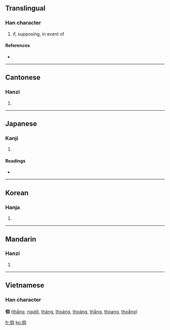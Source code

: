 ==Translingual==

===Han character===
{{Han char|rn=9|rad=人|as=08|sn=10|four=2922<sub>7</sub>|canj=人火月口 (OFBR)}}

# if, supposing, in event of

====References====
* {{Han ref|kx=0108.030|dkj=00774|dj=0229.140|hdz=10177.010|uh=5018|ud=20504|bh=ADD5|bd=44501}}

----

==Cantonese==

===Hanzi===
{{yue-hanzi|jyut=|y=seung4, tong2}}

# {{defn|Cantonese}}

----

==Japanese==

===Kanji===
{{ja-kanji|grade=|rs=人08}}

# {{defn|Japanese}}

====Readings====
* {{ja-readings|on=[[しょう]] (shō), [[とう]] (tō)|kun=[[もし]] (moshi), [[たちもとほる]] (tachimotohoru)}}

----

==Korean==

===Hanja===
{{ko-hanja|hangeul=당|rv=dang|mr=tang}}

# {{defn|Korean}}

----

==Mandarin==

===Hanzi===
{{cmn-hanzi|pin=[[tǎng]] ([[tang3]])|wg=t'ang<sup>3</sup>}}

# {{defn|Mandarin}}

----

==Vietnamese==
===Han character===
'''倘''' ([[thẳng]], [[người]], [[thảng]], [[thoáng]], [[thoảng]], [[thằng]], [[thoang]], [[thoắng]])

[[fr:倘]]
[[ko:倘]]